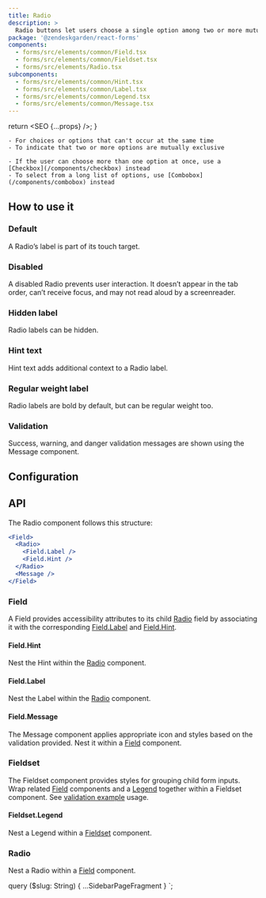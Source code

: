 ```yaml
---
title: Radio
description: >
  Radio buttons let users choose a single option among two or more mutually exclusive options.
package: '@zendeskgarden/react-forms'
components:
  - forms/src/elements/common/Field.tsx
  - forms/src/elements/common/Fieldset.tsx
  - forms/src/elements/Radio.tsx
subcomponents:
  - forms/src/elements/common/Hint.tsx
  - forms/src/elements/common/Label.tsx
  - forms/src/elements/common/Legend.tsx
  - forms/src/elements/common/Message.tsx
---
```



  return <SEO {...props} />;
}

<Usage>
  <Use>

    - For choices or options that can't occur at the same time
    - To indicate that two or more options are mutually exclusive

  </Use>
  <Misuse>

    - If the user can choose more than one option at once, use a [Checkbox](/components/checkbox) instead
    - To select from a long list of options, use [Combobox](/components/combobox) instead

  </Misuse>
</Usage>

## How to use it

### Default

A Radio’s label is part of its touch target.


<CodeExample code={DefaultCode}>
  <Default />
</CodeExample>

### Disabled

A disabled Radio prevents user interaction. It doesn’t appear in the tab order, can’t receive focus, and may not read
aloud by a screenreader.


<CodeExample code={DisabledCode}>
  <Disabled />
</CodeExample>

### Hidden label

Radio labels can be hidden.


<CodeExample code={HiddenCode}>
  <Hidden />
</CodeExample>

### Hint text

Hint text adds additional context to a Radio label.


<CodeExample code={HintCode}>
  <Hint />
</CodeExample>

### Regular weight label

Radio labels are bold by default, but can be regular weight too.


<CodeExample code={RegularWeightLabelCode}>
  <RegularWeightLabel />
</CodeExample>

### Validation

Success, warning, and danger validation messages are shown using the Message component.


<CodeExample code={ValidationCode}>
  <Validation />
</CodeExample>

## Configuration

<Configuration reactPackage={props.data.mdx.package} components={props.data.mdx.components} />

## API

The Radio component follows this structure:

```jsx
<Field>
  <Radio>
    <Field.Label />
    <Field.Hint />
  </Radio>
  <Message />
</Field>
```

### Field

<Component components={props.data.mdx.components} componentName="field" />

A Field provides accessibility attributes to its child [Radio](#radio) field by associating it
with the corresponding [Field.Label](#fieldlabel) and [Field.Hint](#fieldhint).

<PropSheet components={props.data.mdx.components} componentName="field" />

#### Field.Hint

<Component components={props.data.mdx.subcomponents} componentName="field.hint" />

Nest the Hint within the [Radio](#radio) component.

<PropSheet components={props.data.mdx.subcomponents} componentName="field.hint" />

#### Field.Label

<Component components={props.data.mdx.subcomponents} componentName="field.label" />

Nest the Label within the [Radio](#radio) component.

<PropSheet components={props.data.mdx.subcomponents} componentName="field.label" />

#### Field.Message

<Component components={props.data.mdx.subcomponents} componentName="field.message" />

The Message component applies appropriate icon and styles based on the validation provided. Nest
it within a [Field](#field) component.

<PropSheet components={props.data.mdx.subcomponents} componentName="field.message" />

### Fieldset

<Component components={props.data.mdx.components} componentName="fieldset" />

The Fieldset component provides styles for grouping child form inputs. Wrap related [Field](#field)
components and a [Legend](#fieldsetlegend) together within a Fieldset component. See [validation example](#validation) usage.

<PropSheet components={props.data.mdx.components} componentName="fieldset" />

#### Fieldset.Legend

<Component components={props.data.mdx.subcomponents} componentName="fieldset.legend" />

Nest a Legend within a [Fieldset](#fieldset) component.

<PropSheet components={props.data.mdx.subcomponents} componentName="fieldset.legend" />

### Radio

<Component components={props.data.mdx.components} componentName="radio" />

Nest a Radio within a [Field](#field) component.

<PropSheet components={props.data.mdx.components} componentName="radio" />


  query ($slug: String) {
    ...SidebarPageFragment
  }
`;
